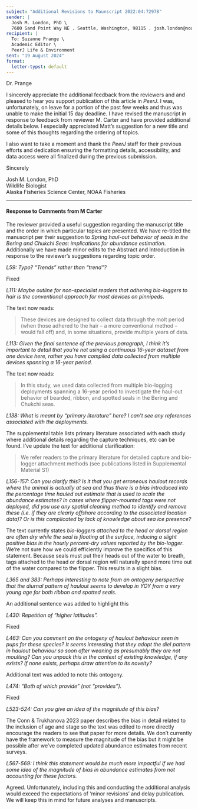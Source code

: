 ```yaml
---
subject: "Additional Revisions to Maunscript 2022:04:72978"
sender: |
  Josh M. London, PhD \
  7600 Sand Point Way NE . Seattle, Washington, 98115 . josh.london@noaa.gov"
recipient: |
  To: Suzanne Prange \ 
  Academic Editor \ 
  PeerJ Life & Environment
sent: "19 August 2024"
format:
  letter-typst: default
---
```


Dr. Prange

I sincerely appreciate the additional feedback from the reviewers and and
pleased to hear you support publication of this article in *PeerJ*. I was,
unfortunately, on leave for a portion of the past few weeks and thus was unable
to make the initial 15 day deadline. I have revised the manuscript in response
to feedback from reviewer M. Carter and have provided additional details below.
I especially appreciated Matt's suggestion for a new title and some of this
thoughts regarding the ordering of topics.

I also want to take a moment and thank the *PeerJ* staff for their previous
efforts and dedication ensuring the formatting details, accessibility, and data
access were all finalized during the previous submission.

Sincerely

Josh M. London, PhD\
Wildlife Biologist\
Alaska Fisheries Science Center, NOAA Fisheries

--------------------------------------------------------------------------------

#### Response to Comments from M Carter

The reviewer provided a useful suggestion regarding the manuscript title and the
order in which particular topics are presented. We have re-titled the manuscript
per their suggestion to *Spring haul-out behavior of seals in the Bering and
Chukchi Seas: implications for abundance estimation*. Additionally we have made
minor edits to the Abstract and Introduction in response to the reviewer's
suggestions regarding topic order.

*L59: Typo? “Trends” rather than “trend”?*

Fixed

*L111: Maybe outline for non-specialist readers that adhering bio-loggers to
hair is the conventional approach for most devices on pinnipeds.*

The text now reads:

> These devices are designed to collect data through the molt period (when those
> adhered to the hair -- a more conventional method -- would fall off) and, in
> some situations, provide multiple years of data.

*L113: Given the final sentence of the previous paragraph, I think it’s
important to detail that you’re not using a continuous 16-year dataset from one
device here, rather you have compiled data collected from multiple devices
spanning a 16-year period.*

The text now reads:

> In this study, we used data collected from multiple bio-logging deployments
> spanning a 16-year period to investigate the haul-out behavior of bearded,
> ribbon, and spotted seals in the Bering and Chukchi seas.

*L138: What is meant by “primary literature” here? I can’t see any references
associated with the deployments.*

The supplemental table lists primary literature associated with each study where
additional details regarding the capture techniques, etc can be found. I've
update the text for additional clarification:

> We refer readers to the primary literature for detailed capture and bio-logger
> attachment methods (see publications listed in Supplemental Material S1)

*L156-157: Can you clarify this? Is it that you get erroneous haulout records
where the animal is actually at sea and thus there is a bias introduced into the
percentage time hauled out estimate that is used to scale the abundance
estimates? In cases where flipper-mounted tags were not deployed, did you use
any spatial cleaning method to identify and remove these (i.e. if they are
clearly offshore according to the associated location data)? Or is this
complicated by lack of knowledge about sea ice presence?*

The text currently states *bio-loggers attached to the head or dorsal region are
often dry while the seal is floating at the surface, inducing a slight positive
bias in the hourly percent-dry values reported by the bio-logger*. We're not
sure how we could efficiently improve the specifics of this statement. Because
seals must put their heads out of the water to breath, tags attached to the head
or dorsal region will naturally spend more time out of the water compared to the
flipper. This results in a slight bias.

*L365 and 383: Perhaps interesting to note from an ontogeny perspective that the
diurnal pattern of haulout seems to develop in YOY from a very young age for
both ribbon and spotted seals.*

An additional sentence was added to highlight this

*L430: Repetition of “higher latitudes”.*

Fixed

*L463: Can you comment on the ontogeny of haulout behaviour seen in pups for
these species? It seems interesting that they adopt the diel pattern in haulout
behaviour so soon after weaning as presumably they are not moulting? Can you
unpack this in the context of existing knowledge, if any exists? If none exists,
perhaps draw attention to its novelty?*

Additional text was added to note this ontogeny.

*L474: “Both of which provide” (not “provides”).*

Fixed

*L523-524: Can you give an idea of the magnitude of this bias?*

The Conn & Trukhanova 2023 paper describes the bias in detail related to the
inclusion of age and stage so the text was edited to more directly encourage the
readers to see that paper for more details. We don't currently have the
framework to measure the magnitude of the bias but it might be possible after
we've completed updated abundance estimates from recent surveys.

*L567-569: I think this statement would be much more impactful if we had some
idea of the magnitude of bias in abundance estimates from not accounting for
these factors.*

Agreed. Unfortunately, including this and conducting the additional analysis
would exceed the expectations of 'minor revisions' and delay publication. We
will keep this in mind for future analyses and manuscripts.
